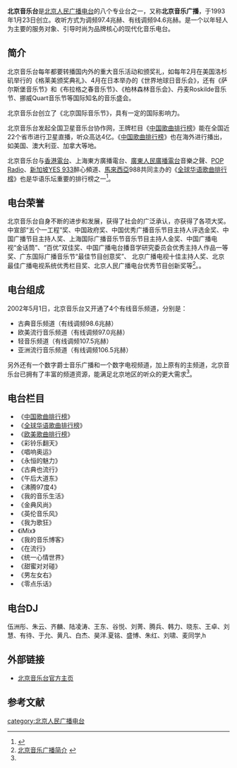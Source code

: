 {{頻道資訊
| 頻道名稱         = 北京音樂台
| 頻道圖片檔案     = RBC FM974.jpg
| 頻道圖片尺寸     = 
| 頻道圖片名稱     = 
| 所屬國家         = {{CHN}}
| 總部所在         = {{CHN}}[[北京市|北京市]]
| 播放地區         = {{CHN}}
| 開播日期         = 1993年1月23日
| 停播日期         =
| 頻道類別         = 音樂
| 頻道口號         = 
| 擁有者           = [[北京人民廣播電台|北京人民廣播電台]]
| 前頻道名稱       = 
| 被取代名稱       = 
| 集團同類頻道     = 
| 重播服務頻道     = 
| 頻道官方網站     = http://fm974.rbc.cn/
|}}

{{primarysources|time=2010-07-19T04:56:08+00:00}}
'''北京音乐台'''是[[北京人民广播电台|北京人民广播电台]]的八个专业台之一，又称'''北京音乐广播'''，于1993年1月23日创立。收听方式为调频97.4兆赫、有线调频94.6兆赫。是一个以年轻人为主要的服务对象、引导时尚为品牌核心的现代化音乐电台。

==简介==
北京音乐台每年都要转播国内外的重大音乐活动和颁奖礼，如每年2月在美国洛杉矶举行的《格莱美颁奖典礼》、4月在日本举办的《世界地球日音乐会》，还有《萨尔斯堡音乐节》和《布拉格之春音乐节》、《柏林森林音乐会》、丹麦Roskilde音乐节、挪威Quart音乐节等国际知名的音乐盛会。

北京音乐台创立了《北京国际音乐节》，具有一定的国际影响力。

北京音乐台发起全国卫星音乐台协作网，王牌栏目《[[中国歌曲排行榜|中国歌曲排行榜]]》能在全国近22个省市进行卫星直播，听众高达4亿。《[[中国歌曲排行榜|中国歌曲排行榜]]》也在海外进行播出，如美国、澳大利亚、加拿大等地。

北京音乐台与[[香港電台|香港電台]]、上海東方廣播電台、[[廣東人民廣播電台|廣東人民廣播電台]]音樂之聲、[[POP_Radio|POP Radio]]、[[新加坡|新加坡]][[YES_933|YES 933]]醉心頻道、[[馬來西亞|馬來西亞]]988共同主办的《[[全球华语歌曲排行榜|全球华语歌曲排行榜]]》也是华语乐坛重要的排行榜之一<ref name="multiple">{{Cite web |url=http://fm974.rbc.cn/gy974/200809/t20080909_472857.htm |title=北京音乐广播简介 |accessdate=2010-07-19 |archive-date=2010-07-24 |archive-url=https://web.archive.org/web/20100724195251/http://fm974.rbc.cn/gy974/200809/t20080909_472857.htm |dead-url=no }}</ref>。

==电台荣誉==
北京音乐台自身不断的进步和发展，获得了社会的广泛承认，亦获得了各项大奖。中宣部“五个一工程”奖、中国政府奖、中国优秀广播音乐节目主持人评选金奖、中国广播节目主持人奖、上海国际广播音乐节音乐节目主持人金奖、中国广播电视“金话筒”、“百优”双佳奖、中国广播电台播音学研究委员会优秀主持人作品一等奖、广东国际广播音乐节“最佳节目创意奖”、 北京广播电视十佳主持人奖、北京最佳广播电视系统优秀栏目奖、北京人民广播电台优秀节目创新奖等<ref name="multiple">[http://fm974.rbc.cn/gy974/200809/t20080909_472857.htm 北京音乐广播简介] {{webarchive|url=https://web.archive.org/web/20100724195251/http://fm974.rbc.cn/gy974/200809/t20080909_472857.htm |date=2010-07-24 }}</ref>。。

==电台组成==
2002年5月1日，北京音乐台又开通了4个有线音乐频道，分别是：
* 古典音乐频道（有线调频98.6兆赫）
* 欧美流行音乐频道（有线调频97.0兆赫）
* 轻音乐频道（有线调频107.5兆赫）
* 亚洲流行音乐频道（有线调频106.5兆赫）
另外还有一个数字爵士音乐广播和一个数字电视频道，加上原有的主频道，北京音乐台已拥有了丰富的频道资源，能满足北京地区的听众的更大需求<ref name="multiple" />。

==电台栏目==
* 《[[中国歌曲排行榜|中国歌曲排行榜]]》
* 《[[全球华语歌曲排行榜|全球华语歌曲排行榜]]》
* 《[[欧美歌曲排行榜|欧美歌曲排行榜]]》
* 《彩铃乐翻天》
* 《唱响奥运》
* 《永恒的魅力》
* 《古典也流行》
* 《午后大道东》
* 《沸腾97度4》
* 《我的音乐生活》
* 《金典风尚》
* 《英伦音乐风》
* 《我为歌狂》
* 《iMix》
* 《我的音乐博客》
* 《在流行》
* 《统一心情世界》
* 《甜蜜对对碰》
* 《男左女右》
* 《零点乐话》

==电台DJ==
伍洲彤、朱云、齐麟、陆凌涛、王东、谷悦、刘菁、腾兵、韩力、晓东、王卓、刘慧、有待、于允、黄凡、白杰、昊洋.夏铭、盛博、朱红、刘啸、麦同学,h

==外部链接==
* [https://web.archive.org/web/20190408151941/http://fm974.rbc.cn/ 北京音乐台官方主页]
==参考文献==
<references />
{{北京广播电视台}}
[[category:北京人民广播电台|category:北京人民广播电台]]